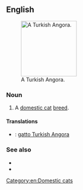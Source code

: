 ==English==
[[File:Angora.jpg|thumb|right|150px|A Turkish Angora.]]
===Noun===
{{en-noun|sg=[[Turkish]] [[angora|Angora]]}}

# A [[domestic cat]] [[breed]].

====Translations====
{{checktrans-top}}
* {{ttbc|it}}: [[gatto Turkish Angora]]

{{trans-bottom}}

===See also===
* {{pedia|Turkish Angora}}
* {{commonslite|Category:Turkish Angora}}

[[Category:en:Domestic cats]]